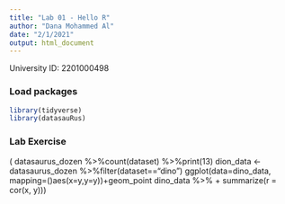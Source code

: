 ```yaml
---
title: "Lab 01 - Hello R"
author: "Dana Mohammed Al"
date: "2/1/2021"
output: html_document
---
```


University ID: 2201000498

### Load packages

```r
library(tidyverse) 
library(datasauRus)
```


### Lab Exercise
( datasaurus_dozen %>%count(dataset) %>%print(13)
dion_data <-datasaurus_dozen %>%filter(dataset=="dino")
ggplot(data=dino_data, mapping=()aes(x=y,y=y))+geom_point
dino_data %>%
+     summarize(r = cor(x, y)))

